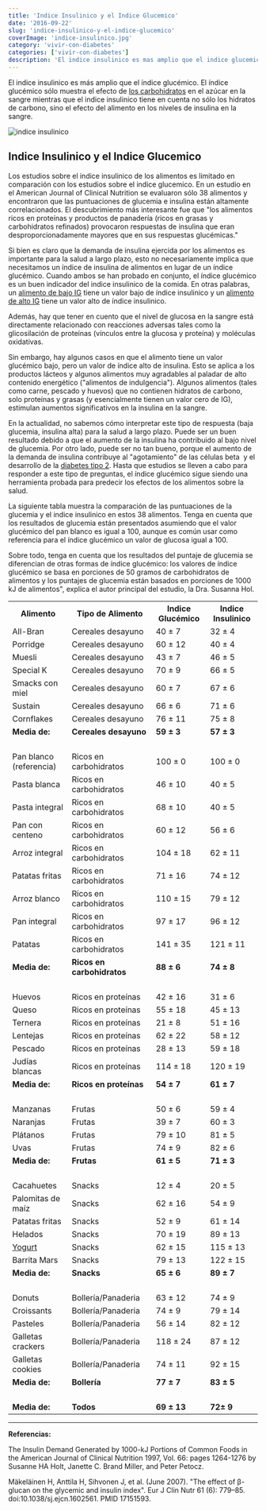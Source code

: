 ```yaml
---
title: 'Indice Insulinico y el Indice Glucemico'
date: '2016-09-22'
slug: 'indice-insulinico-y-el-indice-glucemico'
coverImage: 'indice-insulinico.jpg'
category: 'vivir-con-diabetes'
categories: ['vivir-con-diabetes']
description: 'El indice insulinico es mas amplio que el indice glucemico. El indice glucemico solo muestra el efecto de los carbohidratos en el azucar en la sangre'
---
```


El indice insulinico es más amplio que el índice glucémico. El índice glucémico sólo muestra el efecto de [los carbohidratos](/que-son-carbohidratos/) en el azúcar en la sangre mientras que el indice insulinico tiene en cuenta no sólo los hidratos de carbono, sino el efecto del alimento en los niveles de insulina en la sangre.

![indice insulinico](images/indice-insulinico.jpg)

## Indice Insulinico y el Indice Glucemico

Los estudios sobre el indice insulinico de los alimentos es limitado en comparación con los estudios sobre el indice glucemico. En un estudio en el American Journal of Clinical Nutrition se evaluaron sólo 38 alimentos y encontraron que las puntuaciones de glucemia e insulina están altamente correlacionados. El descubrimiento más interesante fue que "los alimentos ricos en proteínas y productos de panadería (ricos en grasas y carbohidratos refinados) provocaron respuestas de insulina que eran desproporcionadamente mayores que en sus respuestas glucémicas."

Si bien es claro que la demanda de insulina ejercida por los alimentos es importante para la salud a largo plazo, esto no necesariamente implica que necesitamos un índice de insulina de alimentos en lugar de un índice glucémico. Cuando ambos se han probado en conjunto, el índice glucémico es un buen indicador del indice insulinico de la comida. En otras palabras, un [alimento de bajo IG](/listado-de-alimentos-con-bajo-indice-glucemico/) tiene un valor bajo de índice insulinico y un [alimento de alto IG](/listado-de-alimentos-con-alto-indice-glucemico/) tiene un valor alto de índice insulinico.

Además, hay que tener en cuento que el nivel de glucosa en la sangre está directamente relacionado con reacciones adversas tales como la glicosilación de proteínas (vínculos entre la glucosa y proteína) y moléculas oxidativas.

Sin embargo, hay algunos casos en que el alimento tiene un valor glucémico bajo, pero un valor de índice alto de insulina. Esto se aplica a los productos lácteos y algunos alimentos muy agradables al paladar de alto contenido energético ("alimentos de indulgencia"). Algunos alimentos (tales como carne, pescado y huevos) que no contienen hidratos de carbono, solo proteínas y grasas (y esencialmente tienen un valor cero de IG), estimulan aumentos significativos en la insulina en la sangre.

En la actualidad, no sabemos cómo interpretar este tipo de respuesta (baja glucemia, insulina alta) para la salud a largo plazo. Puede ser un buen resultado debido a que el aumento de la insulina ha contribuido al bajo nivel de glucemia. Por otro lado, puede ser no tan bueno, porque el aumento de la demanda de insulina contribuye al "agotamiento" de las células beta  y el desarrollo de la [diabetes tipo 2](/diabetes-tipo-2/). Hasta que estudios se lleven a cabo para responder a este tipo de preguntas, el índice glucémico sigue siendo una herramienta probada para predecir los efectos de los alimentos sobre la salud.

La siguiente tabla muestra la comparación de las puntuaciones de la glucemia y el indice insulinico en estos 38 alimentos. Tenga en cuenta que los resultados de glucemia están presentados asumiendo que el valor glucémico del pan blanco es igual a 100, aunque es común usar como referencia para el índice glucémico un valor de glucosa igual a 100.

Sobre todo, tenga en cuenta que los resultados del puntaje de glucemia se diferencian de otras formas de índice glucémico: los valores de índice glucémico se basa en porciones de 50 gramos de carbohidratos de alimentos y los puntajes de glucemia están basados en porciones de 1000 kJ de alimentos", explica el autor principal del estudio, la Dra. Susanna Hol.

<table>
  <tbody>
    <tr>
      <th>
        <strong>Alimento</strong>
      </th>
      <th>
        <strong>Tipo de Alimento</strong>
      </th>
      <th>
        <strong>Indice Glucémico</strong>
      </th>
      <th>
        <strong>Indice Insulinico</strong>
      </th>
    </tr>
    <tr style="height: 24px;">
      <td style="width: 208px; height: 24px;">All-Bran</td>
      <td style="width: 273px; height: 24px;">Cereales desayuno</td>
      <td style="width: 167.688px; height: 24px;">40 ± 7</td>
      <td style="width: 181.313px; height: 24px;">32 ± 4</td>
    </tr>
    <tr style="height: 24.3011px;">
      <td style="width: 208px; height: 24.3011px;">Porridge</td>
      <td style="width: 273px; height: 24.3011px;">Cereales desayuno</td>
      <td style="width: 167.688px; height: 24.3011px;">60 ± 12</td>
      <td style="width: 181.313px; height: 24.3011px;">40 ± 4</td>
    </tr>
    <tr style="height: 24px;">
      <td style="width: 208px; height: 24px;">Muesli</td>
      <td style="width: 273px; height: 24px;">Cereales desayuno</td>
      <td style="width: 167.688px; height: 24px;">43 ± 7</td>
      <td style="width: 181.313px; height: 24px;">46 ± 5</td>
    </tr>
    <tr style="height: 24px;">
      <td style="width: 208px; height: 24px;">Special K</td>
      <td style="width: 273px; height: 24px;">Cereales desayuno</td>
      <td style="width: 167.688px; height: 24px;">70 ± 9</td>
      <td style="width: 181.313px; height: 24px;">66 ± 5</td>
    </tr>
    <tr style="height: 24px;">
      <td style="width: 208px; height: 24px;">Smacks con miel</td>
      <td style="width: 273px; height: 24px;">Cereales desayuno</td>
      <td style="width: 167.688px; height: 24px;">60 ± 7</td>
      <td style="width: 181.313px; height: 24px;">67 ± 6</td>
    </tr>
    <tr style="height: 24px;">
      <td style="width: 208px; height: 24px;">Sustain</td>
      <td style="width: 273px; height: 24px;">Cereales desayuno</td>
      <td style="width: 167.688px; height: 24px;">66 ± 6</td>
      <td style="width: 181.313px; height: 24px;">71 ± 6</td>
    </tr>
    <tr style="height: 24px;">
      <td style="width: 208px; height: 24px;">Cornflakes</td>
      <td style="width: 273px; height: 24px;">Cereales desayuno</td>
      <td style="width: 167.688px; height: 24px;">76 ± 11</td>
      <td style="width: 181.313px; height: 24px;">75 ± 8</td>
    </tr>
    <tr style="height: 24px;">
      <td style="width: 208px; height: 24px;">
        <strong>Media de:</strong>
      </td>
      <td style="width: 273px; height: 24px;">
        <strong>Cereales desayuno</strong>
      </td>
      <td style="width: 167.688px; height: 24px;">
        <strong>59 ± 3</strong>
      </td>
      <td style="width: 181.313px; height: 24px;">
        <strong>57 ± 3</strong>
      </td>
    </tr>
    <tr style="height: 24px;">
      <td style="width: 208px; height: 24px;"></td>
      <td style="width: 273px; height: 24px;"></td>
      <td style="width: 167.688px; height: 24px;"></td>
      <td style="width: 181.313px; height: 24px;"></td>
    </tr>
    <tr style="height: 24px;">
      <td style="width: 208px; height: 24px;">Pan blanco (referencia)</td>
      <td style="width: 273px; height: 24px;">Ricos en carbohidratos</td>
      <td style="width: 167.688px; height: 24px;">100 ± 0</td>
      <td style="width: 181.313px; height: 24px;">100 ± 0</td>
    </tr>
    <tr style="height: 24px;">
      <td style="width: 208px; height: 24px;">Pasta blanca</td>
      <td style="width: 273px; height: 24px;">Ricos en carbohidratos</td>
      <td style="width: 167.688px; height: 24px;">46 ± 10</td>
      <td style="width: 181.313px; height: 24px;">40 ± 5</td>
    </tr>
    <tr style="height: 24px;">
      <td style="width: 208px; height: 24px;">Pasta integral</td>
      <td style="width: 273px; height: 24px;">Ricos en carbohidratos</td>
      <td style="width: 167.688px; height: 24px;">68 ± 10</td>
      <td style="width: 181.313px; height: 24px;">40 ± 5</td>
    </tr>
    <tr style="height: 24px;">
      <td style="width: 208px; height: 24px;">Pan con centeno</td>
      <td style="width: 273px; height: 24px;">Ricos en carbohidratos</td>
      <td style="width: 167.688px; height: 24px;">60 ± 12</td>
      <td style="width: 181.313px; height: 24px;">56 ± 6</td>
    </tr>
    <tr style="height: 24px;">
      <td style="width: 208px; height: 24px;">Arroz integral</td>
      <td style="width: 273px; height: 24px;">Ricos en carbohidratos</td>
      <td style="width: 167.688px; height: 24px;">104 ± 18</td>
      <td style="width: 181.313px; height: 24px;">62 ± 11</td>
    </tr>
    <tr style="height: 24px;">
      <td style="width: 208px; height: 24px;">Patatas fritas</td>
      <td style="width: 273px; height: 24px;">Ricos en carbohidratos</td>
      <td style="width: 167.688px; height: 24px;">71 ± 16</td>
      <td style="width: 181.313px; height: 24px;">74 ± 12</td>
    </tr>
    <tr style="height: 24px;">
      <td style="width: 208px; height: 24px;">Arroz blanco</td>
      <td style="width: 273px; height: 24px;">Ricos en carbohidratos</td>
      <td style="width: 167.688px; height: 24px;">110 ± 15</td>
      <td style="width: 181.313px; height: 24px;">79 ± 12</td>
    </tr>
    <tr style="height: 24px;">
      <td style="width: 208px; height: 24px;">Pan integral</td>
      <td style="width: 273px; height: 24px;">Ricos en carbohidratos</td>
      <td style="width: 167.688px; height: 24px;">97 ± 17</td>
      <td style="width: 181.313px; height: 24px;">96 ± 12</td>
    </tr>
    <tr style="height: 24px;">
      <td style="width: 208px; height: 24px;">Patatas</td>
      <td style="width: 273px; height: 24px;">Ricos en carbohidratos</td>
      <td style="width: 167.688px; height: 24px;">141 ± 35</td>
      <td style="width: 181.313px; height: 24px;">121 ± 11</td>
    </tr>
    <tr style="height: 24px;">
      <td style="width: 208px; height: 24px;">
        <strong>Media de:</strong>
      </td>
      <td style="width: 273px; height: 24px;">
        <strong>Ricos en carbohidratos</strong>
      </td>
      <td style="width: 167.688px; height: 24px;">
        <strong>88 ± 6</strong>
      </td>
      <td style="width: 181.313px; height: 24px;">
        <strong>74 ± 8</strong>
      </td>
    </tr>
    <tr style="height: 24px;">
      <td style="width: 208px; height: 24px;"></td>
      <td style="width: 273px; height: 24px;"></td>
      <td style="width: 167.688px; height: 24px;"></td>
      <td style="width: 181.313px; height: 24px;"></td>
    </tr>
    <tr style="height: 24px;">
      <td style="width: 208px; height: 24px;">Huevos</td>
      <td style="width: 273px; height: 24px;">Ricos en proteínas</td>
      <td style="width: 167.688px; height: 24px;">42 ± 16</td>
      <td style="width: 181.313px; height: 24px;">31 ± 6</td>
    </tr>
    <tr style="height: 24px;">
      <td style="width: 208px; height: 24px;">Queso</td>
      <td style="width: 273px; height: 24px;">Ricos en proteínas</td>
      <td style="width: 167.688px; height: 24px;">55 ± 18</td>
      <td style="width: 181.313px; height: 24px;">45 ± 13</td>
    </tr>
    <tr style="height: 24px;">
      <td style="width: 208px; height: 24px;">Ternera</td>
      <td style="width: 273px; height: 24px;">Ricos en proteínas</td>
      <td style="width: 167.688px; height: 24px;">21 ± 8</td>
      <td style="width: 181.313px; height: 24px;">51 ± 16</td>
    </tr>
    <tr style="height: 24px;">
      <td style="width: 208px; height: 24px;">Lentejas</td>
      <td style="width: 273px; height: 24px;">Ricos en proteínas</td>
      <td style="width: 167.688px; height: 24px;">62 ± 22</td>
      <td style="width: 181.313px; height: 24px;">58 ± 12</td>
    </tr>
    <tr style="height: 24px;">
      <td style="width: 208px; height: 24px;">Pescado</td>
      <td style="width: 273px; height: 24px;">Ricos en proteínas</td>
      <td style="width: 167.688px; height: 24px;">28 ± 13</td>
      <td style="width: 181.313px; height: 24px;">59 ± 18</td>
    </tr>
    <tr style="height: 24px;">
      <td style="width: 208px; height: 24px;">Judías blancas</td>
      <td style="width: 273px; height: 24px;">Ricos en proteínas</td>
      <td style="width: 167.688px; height: 24px;">114 ± 18</td>
      <td style="width: 181.313px; height: 24px;">120 ± 19</td>
    </tr>
    <tr style="height: 24px;">
      <td style="width: 208px; height: 24px;">
        <strong>Media de:</strong>
      </td>
      <td style="width: 273px; height: 24px;">
        <strong>Ricos en proteínas</strong>
      </td>
      <td style="width: 167.688px; height: 24px;">
        <strong>54 ± 7</strong>
      </td>
      <td style="width: 181.313px; height: 24px;">
        <strong>61 ± 7</strong>
      </td>
    </tr>
    <tr style="height: 24px;">
      <td style="width: 208px; height: 24px;"></td>
      <td style="width: 273px; height: 24px;"></td>
      <td style="width: 167.688px; height: 24px;"></td>
      <td style="width: 181.313px; height: 24px;"></td>
    </tr>
    <tr style="height: 24px;">
      <td style="width: 208px; height: 24px;">Manzanas</td>
      <td style="width: 273px; height: 24px;">Frutas</td>
      <td style="width: 167.688px; height: 24px;">50 ± 6</td>
      <td style="width: 181.313px; height: 24px;">59 ± 4</td>
    </tr>
    <tr style="height: 24px;">
      <td style="width: 208px; height: 24px;">Naranjas</td>
      <td style="width: 273px; height: 24px;">Frutas</td>
      <td style="width: 167.688px; height: 24px;">39 ± 7</td>
      <td style="width: 181.313px; height: 24px;">60 ± 3</td>
    </tr>
    <tr style="height: 24px;">
      <td style="width: 208px; height: 24px;">Plátanos</td>
      <td style="width: 273px; height: 24px;">Frutas</td>
      <td style="width: 167.688px; height: 24px;">79 ± 10</td>
      <td style="width: 181.313px; height: 24px;">81 ± 5</td>
    </tr>
    <tr style="height: 24px;">
      <td style="width: 208px; height: 24px;">Uvas</td>
      <td style="width: 273px; height: 24px;">Frutas</td>
      <td style="width: 167.688px; height: 24px;">74 ± 9</td>
      <td style="width: 181.313px; height: 24px;">82 ± 6</td>
    </tr>
    <tr style="height: 24px;">
      <td style="width: 208px; height: 24px;">
        <strong>Media de:</strong>
      </td>
      <td style="width: 273px; height: 24px;">
        <strong>Frutas</strong>
      </td>
      <td style="width: 167.688px; height: 24px;">
        <strong>61 ± 5</strong>
      </td>
      <td style="width: 181.313px; height: 24px;">
        <strong>71 ± 3</strong>
      </td>
    </tr>
    <tr style="height: 24px;">
      <td style="width: 208px; height: 24px;"></td>
      <td style="width: 273px; height: 24px;"></td>
      <td style="width: 167.688px; height: 24px;"></td>
      <td style="width: 181.313px; height: 24px;"></td>
    </tr>
    <tr style="height: 24px;">
      <td style="width: 208px; height: 24px;">Cacahuetes</td>
      <td style="width: 273px; height: 24px;">Snacks</td>
      <td style="width: 167.688px; height: 24px;">12 ± 4</td>
      <td style="width: 181.313px; height: 24px;">20 ± 5</td>
    </tr>
    <tr style="height: 24px;">
      <td style="width: 208px; height: 24px;">Palomitas de maíz</td>
      <td style="width: 273px; height: 24px;">Snacks</td>
      <td style="width: 167.688px; height: 24px;">62 ± 16</td>
      <td style="width: 181.313px; height: 24px;">54 ± 9</td>
    </tr>
    <tr style="height: 24px;">
      <td style="width: 208px; height: 24px;">Patatas fritas</td>
      <td style="width: 273px; height: 24px;">Snacks</td>
      <td style="width: 167.688px; height: 24px;">52 ± 9</td>
      <td style="width: 181.313px; height: 24px;">61 ± 14</td>
    </tr>
    <tr style="height: 24px;">
      <td style="width: 208px; height: 24px;">Helados</td>
      <td style="width: 273px; height: 24px;">Snacks</td>
      <td style="width: 167.688px; height: 24px;">70 ± 19</td>
      <td style="width: 181.313px; height: 24px;">89 ± 13</td>
    </tr>
    <tr style="height: 24px;">
      <td style="width: 208px; height: 24px;">
        <a href="/yogur-griego-en-la-dieta-diabetica/" class="ilgen">
          Yogurt
        </a>
      </td>
      <td style="width: 273px; height: 24px;">Snacks</td>
      <td style="width: 167.688px; height: 24px;">62 ± 15</td>
      <td style="width: 181.313px; height: 24px;">115 ± 13</td>
    </tr>
    <tr style="height: 24px;">
      <td style="width: 208px; height: 24px;">Barrita Mars</td>
      <td style="width: 273px; height: 24px;">Snacks</td>
      <td style="width: 167.688px; height: 24px;">79 ± 13</td>
      <td style="width: 181.313px; height: 24px;">122 ± 15</td>
    </tr>
    <tr style="height: 24px;">
      <td style="width: 208px; height: 24px;">
        <strong>Media de:</strong>
      </td>
      <td style="width: 273px; height: 24px;">
        <strong>Snacks</strong>
      </td>
      <td style="width: 167.688px; height: 24px;">
        <strong>65 ± 6</strong>
      </td>
      <td style="width: 181.313px; height: 24px;">
        <strong>89 ± 7</strong>
      </td>
    </tr>
    <tr style="height: 24px;">
      <td style="width: 208px; height: 24px;"></td>
      <td style="width: 273px; height: 24px;"></td>
      <td style="width: 167.688px; height: 24px;"></td>
      <td style="width: 181.313px; height: 24px;"></td>
    </tr>
    <tr style="height: 24px;">
      <td style="width: 208px; height: 24px;">Donuts</td>
      <td style="width: 273px; height: 24px;">Bollería/Panaderia</td>
      <td style="width: 167.688px; height: 24px;">63 ± 12</td>
      <td style="width: 181.313px; height: 24px;">74 ± 9</td>
    </tr>
    <tr style="height: 24px;">
      <td style="width: 208px; height: 24px;">Croissants</td>
      <td style="width: 273px; height: 24px;">Bollería/Panaderia</td>
      <td style="width: 167.688px; height: 24px;">74 ± 9</td>
      <td style="width: 181.313px; height: 24px;">79 ± 14</td>
    </tr>
    <tr style="height: 24px;">
      <td style="width: 208px; height: 24px;">Pasteles</td>
      <td style="width: 273px; height: 24px;">Bollería/Panaderia</td>
      <td style="width: 167.688px; height: 24px;">56 ± 14</td>
      <td style="width: 181.313px; height: 24px;">82 ± 12</td>
    </tr>
    <tr style="height: 24px;">
      <td style="width: 208px; height: 24px;">Galletas crackers</td>
      <td style="width: 273px; height: 24px;">Bollería/Panaderia</td>
      <td style="width: 167.688px; height: 24px;">118 ± 24</td>
      <td style="width: 181.313px; height: 24px;">87 ± 12</td>
    </tr>
    <tr style="height: 24px;">
      <td style="width: 208px; height: 24px;">Galletas cookies</td>
      <td style="width: 273px; height: 24px;">Bollería/Panaderia</td>
      <td style="width: 167.688px; height: 24px;">74 ± 11</td>
      <td style="width: 181.313px; height: 24px;">92 ± 15</td>
    </tr>
    <tr style="height: 24px;">
      <td style="width: 208px; height: 24px;">
        <strong>Media de:</strong>
      </td>
      <td style="width: 273px; height: 24px;">
        <strong>Bollería</strong>
      </td>
      <td style="width: 167.688px; height: 24px;">
        <strong>77 ± 7</strong>
      </td>
      <td style="width: 181.313px; height: 24px;">
        <strong>83 ± 5</strong>
      </td>
    </tr>
    <tr style="height: 24px;">
      <td style="width: 208px; height: 24px;"></td>
      <td style="width: 273px; height: 24px;"></td>
      <td style="width: 167.688px; height: 24px;"></td>
      <td style="width: 181.313px; height: 24px;"></td>
    </tr>
    <tr style="height: 24px;" className="bg-gray-200">
      <td style="width: 208px; height: 24px;">
        <strong>Media de:</strong>
      </td>
      <td style="width: 273px; height: 24px;">
        <strong>Todos</strong>
      </td>
      <td style="width: 167.688px; height: 24px;">
        <strong>69 ± 13</strong>
      </td>
      <td style="width: 181.313px; height: 24px;">
        <strong>72± 9</strong>
      </td>
    </tr>
  </tbody>
</table>

---

**Referencias:**

The Insulin Demand Generated by 1000-kJ Portions of Common Foods in the American Journal of Clinical Nutrition 1997, Vol. 66: pages 1264-1276 by Susanne HA Holt, Janette C. Brand Miller, and Peter Petocz.

Mäkeläinen H, Anttila H, Sihvonen J, et al. (June 2007). "The effect of β-glucan on the glycemic and insulin index". Eur J Clin Nutr 61 (6): 779–85. doi:10.1038/sj.ejcn.1602561. PMID 17151593.
